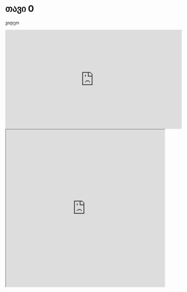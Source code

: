 
# თავი 0

ვიდეო

<iframe width="560" height="315" src="https://www.youtube.com/embed/Xl17qkp7aZM?si=pB008qfhtFeTerxG" title="YouTube video player" frameborder="0" allow="accelerometer; autoplay; clipboard-write; encrypted-media; gyroscope; picture-in-picture; web-share" referrerpolicy="strict-origin-when-cross-origin" allowfullscreen></iframe>

  <iframe
    src="https://codesandbox.io/embed/swr-states-4une7"
    width="100%"
    height="500px"
    title="SWR-States"
  />